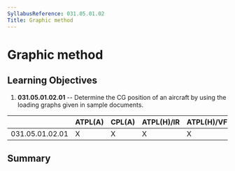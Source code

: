 ```yaml
---
SyllabusReference: 031.05.01.02
Title: Graphic method
---
```


# Graphic method

## Learning Objectives

1.  **031.05.01.02.01** -- Determine the CG position of an aircraft by using the
    loading graphs given in sample documents.

|                 | ATPL(A) | CPL(A) | ATPL(H)/IR | ATPL(H)/VFR | CPL(H) | IR  | CBIR(A) |
| --------------- | ------- | ------ | ---------- | ----------- | ------ | --- | ------- |
| 031.05.01.02.01 | X       | X      | X          | X           | X      |     |         |

## Summary
